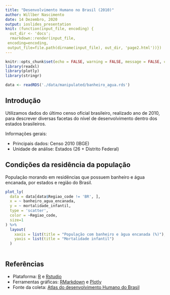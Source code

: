 ```yaml
---
title: "Desenvolvimento Humano no Brasil (2010)"
author: Willber Nascimento
date: 14 Dezembro, 2020
output: ioslides_presentation
knit: (function(input_file, encoding) {
  out_dir <- 'docs';
  rmarkdown::render(input_file,
 encoding=encoding,
 output_file=file.path(dirname(input_file), out_dir, 'page2.html'))})
---
```


```r
knitr::opts_chunk$set(echo = FALSE, warning = FALSE, message = FALSE, comment = FALSE)
library(readxl)
library(plotly)
library(stringr)

data <- readRDS('./data/manipulated/banheiro_agua.rds')


```

## Introdução

Utilizamos dados do último censo oficial brasileiro, realizado ano de 2010, para descrever diversas facetas do nível de desenvolvimento dentro dos estados brasileiros. 

Informações gerais:

- Principais dados: Censo 2010 (IBGE)
- Unidade de análise: Estados (26 + Distrito Federal)

## Condições da residência da população

População morando em residências que possuem banheiro e água encanada, por estados e região do Brasil.

```r
plot_ly(
  data = data[data$Regiao_code != 'BR', ],
  x = ~ banheiro_agua_encanada,
  y = ~ mortalidade_infantil,
  type = 'scatter',
  color = ~Regiao_code,
  size=1
) %>%
  layout(
    xaxis = list(title = "População com banheiro e àgua encanada (%)"),
    yaxis = list(title = "Mortalidade infantil")
  )
  
```

## Referências

- Plataforma: [R](https://www.r-project.org/) e [Rstudio](https://rstudio.com/)
- Ferramentas gráficas: [RMarkdown](https://rmarkdown.rstudio.com/) e [Plotly](https://plotly.com/)
- Fonte da coleta: [Atlas do desenvolvimento Humano do Brasil](http://www.atlasbrasil.org.br/acervo/biblioteca)
